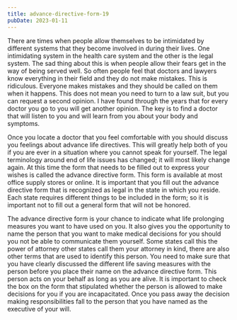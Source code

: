 ```yaml
---
title: advance-directive-form-19
pubDate: 2023-01-11
---
```


There are times when people allow themselves to be intimidated by different systems that they become involved in during their lives. One intimidating system in the health care system and the other is the legal system. The sad thing about this is when people allow their fears get in the way of being served well. So often people feel that doctors and lawyers know everything in their field and they do not make mistakes. This is ridiculous. Everyone makes mistakes and they should be called on them when it happens. This does not mean you need to turn to a law suit, but you can request a second opinion. I have found through the years that for every doctor you go to you will get another opinion. The key is to find a doctor that will listen to you and will learn from you about your body and symptoms.

Once you locate a doctor that you feel comfortable with you should discuss you feelings about advance life directives. This will greatly help both of you if you are ever in a situation where you cannot speak for yourself. The legal terminology around end of life issues has changed; it will most likely change again. At this time the form that needs to be filled out to express your wishes is called the advance directive form. This form is available at most office supply stores or online. It is important that you fill out the advance directive form that is recognized as legal in the state in which you reside. Each state requires different things to be included in the form; so it is important not to fill out a general form that will not be honored.

The advance directive form is your chance to indicate what life prolonging measures you want to have used on you. It also gives you the opportunity to name the person that you want to make medical decisions for you should you not be able to communicate them yourself. Some states call this the power of attorney other states call them your attorney in kind, there are also other terms that are used to identify this person. You need to make sure that you have clearly discussed the different life saving measures with the person before you place their name on the advance directive form. This person acts on your behalf as long as you are alive. It is important to check the box on the form that stipulated whether the person is allowed to make decisions for you if you are incapacitated. Once you pass away the decision making responsibilities fall to the person that you have named as the executive of your will.